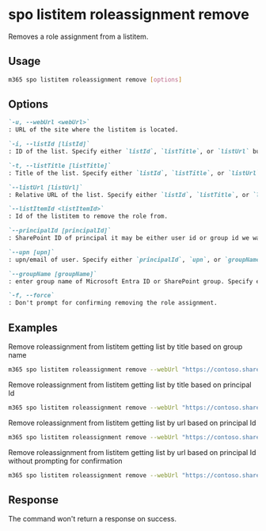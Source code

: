 
# spo listitem roleassignment remove

Removes a role assignment from a listitem.

## Usage

```sh
m365 spo listitem roleassignment remove [options]
```

## Options

```md definition-list
`-u, --webUrl <webUrl>`
: URL of the site where the listitem is located.

`-i, --listId [listId]`
: ID of the list. Specify either `listId`, `listTitle`, or `listUrl` but not multiple.

`-t, --listTitle [listTitle]`
: Title of the list. Specify either `listId`, `listTitle`, or `listUrl` but not multiple.

`--listUrl [listUrl]`
: Relative URL of the list. Specify either `listId`, `listTitle`, or `listUrl` but not multiple.

`--listItemId <listItemId>`
: Id of the listitem to remove the role from.

`--principalId [principalId]`
: SharePoint ID of principal it may be either user id or group id we want to remove permissions. Specify either `principalId`, `upn`, or `groupName` but not multiple.

`--upn [upn]`
: upn/email of user. Specify either `principalId`, `upn`, or `groupName` but not multiple.

`--groupName [groupName]`
: enter group name of Microsoft Entra ID or SharePoint group. Specify either `principalId`, `upn`, or `groupName` but not multiple.

`-f, --force`
: Don't prompt for confirming removing the role assignment.
```

<Global />

## Examples

Remove roleassignment from listitem getting list by title based on group name

```sh
m365 spo listitem roleassignment remove --webUrl "https://contoso.sharepoint.com/sites/contoso-sales" --listTitle "someList" --listItemId 1 --groupName "saleGroup"
```

Remove roleassignment from listitem getting list by title based on principal Id

```sh
m365 spo listitem roleassignment remove --webUrl "https://contoso.sharepoint.com/sites/contoso-sales" --listTitle "Events" --listItemId 1 --principalId 2
```

Remove roleassignment from listitem getting list by url based on principal Id

```sh
m365 spo listitem roleassignment remove --webUrl "https://contoso.sharepoint.com/sites/contoso-sales" --listUrl '/sites/contoso-sales/lists/Events' --listItemId 1 --principalId 2
```


Remove roleassignment from listitem getting list by url based on principal Id without prompting for confirmation

```sh
m365 spo listitem roleassignment remove --webUrl "https://contoso.sharepoint.com/sites/contoso-sales" --listUrl '/sites/contoso-sales/lists/Events' --listItemId 1 --principalId 2 --force
```

## Response

The command won't return a response on success.
